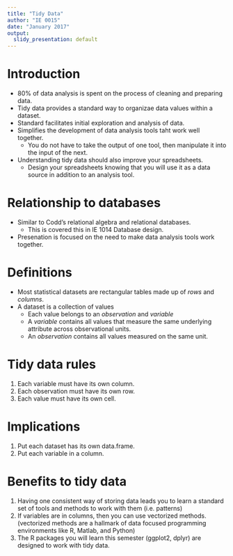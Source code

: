 ```yaml
---
title: "Tidy Data"
author: "IE 0015"
date: "January 2017"
output:
  slidy_presentation: default
---
```


Introduction
============

- 80% of data analysis is spent on the process of cleaning and preparing data.
- Tidy data provides a standard way to organizae data values within a dataset.
- Standard facilitates initial exploration and analysis of data.
- Simplifies the development of data analysis tools taht work well together.
  - You do not have to take the output of one tool, then manipulate it into the input of the next.
- Understanding tidy data should also improve your spreadsheets.
  - Design your spreadsheets knowing that you will use it as a data source in addition to an analysis tool.
  
Relationship to databases
=========================

- Similar to Codd's relational algebra and relational databases.
  - This is covered this in IE 1014 Database design.
- Presenation is focused on the need to make data analysis tools work together.


Definitions
==================

- Most statistical datasets are rectangular tables made up of *rows* and *columns*.
- A dataset is a collection of values
  - Each value belongs to an *observation* and *variable*
  - A *variable* contains all values that measure the same underlying attribute across observational units.
  - An *observation* contains all values measured on the same unit.
  
Tidy data rules
==========

1.  Each variable must have its own column.
2.  Each observation must have its own row.
3.  Each value must have its own cell.

Implications
===========

1. Put each dataset has its own data.frame.
2. Put each variable in a column.

Benefits to tidy data
=====================

1.  Having one consistent way of storing data leads you to learn a standard set of tools and methods to work with them (i.e. patterns)
2.  If variables are in columns, then you can use vectorized methods. (vectorized methods are a hallmark of data focused programming environments like R, Matlab, and Python)
3.  The R packages you will learn this semester (ggplot2, dplyr) are designed to work with tidy data.